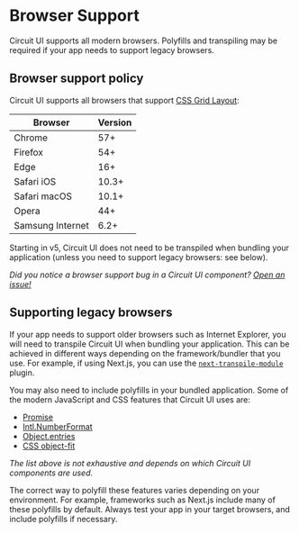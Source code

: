 
<Meta title="Introduction/Browser Support" />

# Browser Support

<Intro>
  Circuit UI supports all modern browsers. Polyfills and transpiling may be
  required if your app needs to support legacy browsers.
</Intro>

## Browser support policy

Circuit UI supports all browsers that support [CSS Grid Layout](https://www.w3.org/TR/css-grid-1/):

| Browser          | Version |
| ---------------- | ------- |
| Chrome           | 57+     |
| Firefox          | 54+     |
| Edge             | 16+     |
| Safari iOS       | 10.3+   |
| Safari macOS     | 10.1+   |
| Opera            | 44+     |
| Samsung Internet | 6.2+    |

Starting in v5, Circuit UI does not need to be transpiled when bundling your application (unless you need to support legacy browsers: see below).

_Did you notice a browser support bug in a Circuit UI component? [Open an issue!](https://github.com/sumup-oss/circuit-ui/issues/new?labels=&template=report-a-bug.md)_

## Supporting legacy browsers

If your app needs to support older browsers such as Internet Explorer, you will need to transpile Circuit UI when bundling your application. This can be achieved in different ways depending on the framework/bundler that you use. For example, if using Next.js, you can use the [`next-transpile-module`](https://github.com/martpie/next-transpile-modules) plugin.

You may also need to include polyfills in your bundled application. Some of the modern JavaScript and CSS features that Circuit UI uses are:

- [Promise](https://developer.mozilla.org/en-US/docs/Web/JavaScript/Reference/Global_Objects/Promise)
- [Intl.NumberFormat](https://developer.mozilla.org/en-US/docs/Web/JavaScript/Reference/Global_Objects/Intl/NumberFormat)
- [Object.entries](https://developer.mozilla.org/en-US/docs/Web/JavaScript/Reference/Global_Objects/Object/entries)
- [CSS object-fit](https://developer.mozilla.org/en-US/docs/Web/CSS/object-fit)

_The list above is not exhaustive and depends on which Circuit UI components are used._

The correct way to polyfill these features varies depending on your environment. For example, frameworks such as Next.js include many of these polyfills by default. Always test your app in your target browsers, and include polyfills if necessary.
